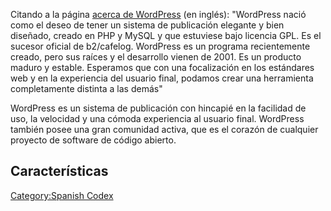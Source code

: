 Citando a la página [http://wordpress.org/about/ acerca de WordPress] (en inglés): "WordPress nació como el deseo de tener un sistema de publicación elegante y bien diseñado, creado en PHP y MySQL y que estuviese bajo licencia GPL. Es el sucesor oficial de b2/cafelog. WordPress es un programa recientemente creado, pero sus raíces y el desarrollo vienen de 2001. Es un producto maduro y estable. Esperamos que con una focalización en los estándares web y en la experiencia del usuario final, podamos crear una herramienta completamente distinta a las demás"

WordPress es un sistema de publicación con hincapié en la facilidad de uso, la velocidad y una cómoda experiencia al usuario final. WordPress también posee una gran comunidad activa, que es el corazón de cualquier proyecto de software de código abierto.

== Características ==
{{:es:WordPress_Features}}

[[Category:Spanish Codex]]